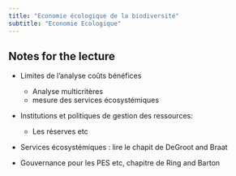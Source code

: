 ```yaml
---
title: "Economie écologique de la biodiversité"
subtitle: "Economie Ecologique"
---
```


## Notes for the lecture

- Limites de l'analyse coûts bénéfices
  - Analyse multicritères
  - mesure des services écosystémiques

- Institutions et politiques de gestion des ressources:
  - Les réserves etc
  
  
- Services écosystémiques : lire le chapit de DeGroot and Braat

- Gouvernance pour les PES etc, chapitre de Ring and Barton
